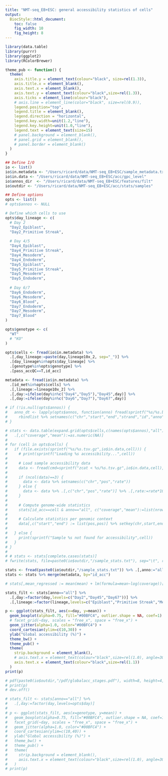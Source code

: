 ```yaml
---
title: "NMT-seq_EB+ESC: general accessibility statistics of cells"
output:
  BiocStyle::html_document: 
    toc: false
    fig_width: 10
    fig_height: 8
---
```


```r
library(data.table)
library(purrr)
library(ggplot2)
library(RColorBrewer)
```

```r
theme_pub <- function() {
  theme(
    axis.title.y = element_text(colour="black", size=rel(1.3)),
    axis.title.x = element_blank(),
    axis.text.x = element_blank(),
    axis.text.y = element_text(colour="black",size=rel(1.3)),
    axis.ticks = element_line(colour="black"),
    # axis.line = element_line(color="black", size=rel(0.9)),
    legend.position="top",
    legend.title = element_blank(),
    legend.direction = "horizontal",
    legend.key.width=unit(1.2,"line"),
    legend.key.height=unit(1.0,"line"),
    legend.text = element_text(size=15)
    # panel.background = element_blank(),
    # panel.grid = element_blank(),
    # panel.border = element_blank()
  )
}
```

```r

## Define I/O 
io <- list()
io$in.metadata <- "/Users/ricard/data/NMT-seq_EB+ESC/sample_metadata.txt"
io$in.data <- "/Users/ricard/data/NMT-seq_EB+ESC/acc/gpc_level"
io$annos_dir  <- "/Users/ricard/data/NMT-seq_EB+ESC/features/filt"
io$outdir <- "/Users/ricard/data/NMT-seq_EB+ESC/acc/stats/samples"

## Define options
opts <- list()
# opts$annos <- NULL

# Define which cells to use
opts$day_lineage <- c(
  # Day 2
  "Day2_Epiblast",
  "Day2_Primitive Streak",
  
  # Day 4/5
  "Day4_Epiblast",
  "Day4_Primitive Streak",
  "Day4_Mesoderm",
  "Day4_Endoderm",
  "Day5_Epiblast",
  "Day5_Primitive Streak",
  "Day5_Mesoderm",
  "Day5_Endoderm",
  
  # Day 6/7
  "Day6_Endoderm",
  "Day6_Mesoderm",
  "Day6_Blood",
  "Day7_Endoderm",
  "Day7_Mesoderm",
  "Day7_Blood"
)

opts$genotype <- c(
  "WT"
  # "KO"
)

opts$cells <- fread(io$in.metadata) %>%
  .[,day_lineage:=paste(day,lineage10x_2, sep="_")] %>%
  .[day_lineage%in%opts$day_lineage] %>%
  .[genotype%in%opts$genotype] %>%
  .[pass_accQC==T,id_acc]
```

<!-- Load sample metadata -->
```r
metadata <- fread(io$in.metadata) %>% 
  .[id_met%in%opts$cells] %>%
  .[,lineage:=lineage10x_2] %>%
  .[,day:=ifelse(day%in%c("Day4","Day5"),"Day45",day)] %>%
  .[,day:=ifelse(day%in%c("Day6","Day7"),"Day67",day)]
```

<!-- Load genomic contexts metadata -->
```r
# if (!is.null(opts$annos)) {
#   anno_dt <- lapply(opts$annos, function(anno) fread(sprintf("%s/%s.bed",io$annos_dir,anno), stringsAsFactors=T)) %>%  
#     rbindlist %>% setnames(c("chr","start","end","strand","id","anno"))
# }
```

<!-- Load accessibility data and filter genomic contexts -->
```r
# stats <- data.table(expand.grid(opts$cells,c(names(opts$annos),"all"))) %>% setnames(c("id_acc","anno")) %>%
#   .[,c("coverage","mean"):=as.numeric(NA)]
# 
# for (cell in opts$cells) {
#   if (file.exists(sprintf("%s/%s.tsv.gz",io$in.data,cell))) {
#     # print(sprintf("Loading %s accessibility...",cell))
# 
#     # Load sample accessibility data
#     data <- fread(cmd=sprintf("zcat < %s/%s.tsv.gz",io$in.data,cell), verbose=F, showProgress=F, stringsAsFactors=T)
#     
#     if (ncol(data)==3) {
#       data <- data %>% setnames(c("chr","pos","rate"))
#     } else {
#       data <- data %>% .[,c("chr","pos","rate")] %>% .[,rate:=rate*100]
#     }
# 
#     # Compute genome-wide statistics
#     stats[id_acc==cell & anno=="all", c("coverage","mean"):=list(nrow(data),mean(data$rate))]
# 
#     # Calculate statistics per genomic context
#     data[,c("start","end") := list(pos,pos)] %>% setkey(chr,start,end)
# 
#   } else {
#     print(sprintf("Sample %s not found for accessibility",cell))
#   }
# }
# 
# # stats <- stats[complete.cases(stats)]
# fwrite(stats, file=paste0(io$outdir,"/sample_stats.txt"), sep="\t", row.names=F, col.names=T, quote=F)
```


```r
stats <- fread(paste0(io$outdir,"/sample_stats.txt")) %>% .[,anno:="all"]
stats <- stats %>% merge(metadata, by="id_acc") 
```

<!-- Regress out effect of library size -->
```r
# stats[,mean_regressed := mean(mean) + lm(formula=mean~log(coverage))[["residuals"]], by=c("stage_lineage")]
```

<!-- Plot global accessibility rates -->
```r
stats_filt <- stats[anno=="all"] %>%
  .[,day:=factor(day,levels=c("Day2","Day45","Day67"))] %>%
  .[,lineage:=factor(lineage,levels=c("Epiblast","Primitive Streak","Mesoderm","Blood","Endoderm"))]

p <- ggplot(stats_filt, aes(x=day, y=mean)) +
  geom_boxplot(alpha=0.75, fill="#00BFC4", outlier.shape = NA, coef=1) +
  # facet_grid(~day, scales = "free_x", space = "free_x") +
  geom_jitter(alpha=1.0, color="#00BFC4") +
  coord_cartesian(ylim=c(10,30)) +
  ylab("Global accessibility (%)") +
  theme_bw() +
  theme_pub() +
  theme(
    strip.background = element_blank(),
    # axis.text.x = element_text(colour="black",size=rel(1.0), angle=30, hjust=1, vjust=1)
    axis.text.x = element_text(colour="black",size=rel(1.1))
  )
print(p)

# pdf(paste0(io$outdir,"/pdf/globalacc_stages.pdf"), width=8, height=4, useDingbats = F)
# print(p)
# dev.off()
```

```r
# stats_filt <- stats[anno=="all"] %>%
#   .[,day:=factor(day,levels=opts$day)]
# 
# p <- ggplot(stats_filt, aes(x=genotype, y=mean)) +
#   geom_boxplot(alpha=0.75, fill="#00BFC4", outlier.shape = NA, coef=1) +
#   facet_grid(~day, scales = "free_x", space = "free_x") +
#   geom_jitter(alpha=1.0, color="#00BFC4") +
#   coord_cartesian(ylim=c(10,40)) +
#   ylab("Global accessibility (%)") +
#   theme_bw() +
#   theme_pub() +
#   theme(
#     strip.background = element_blank(),
#     axis.text.x = element_text(colour="black",size=rel(1.0), angle=30, hjust=1, vjust=1)
#   )
# print(p)
```

